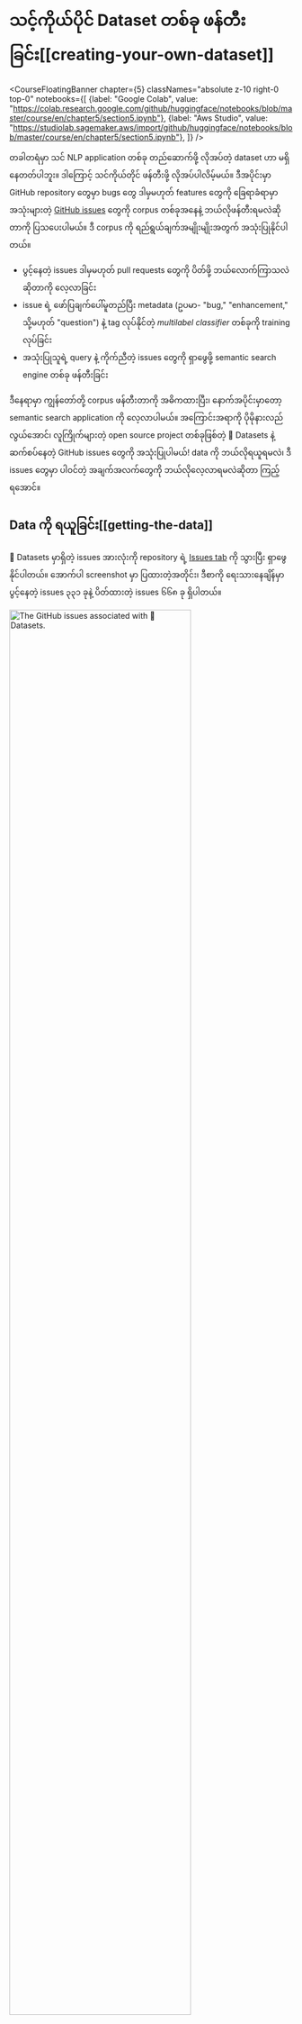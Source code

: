 # သင့်ကိုယ်ပိုင် Dataset တစ်ခု ဖန်တီးခြင်း[[creating-your-own-dataset]]

<CourseFloatingBanner chapter={5}
  classNames="absolute z-10 right-0 top-0"
  notebooks={[
    {label: "Google Colab", value: "https://colab.research.google.com/github/huggingface/notebooks/blob/master/course/en/chapter5/section5.ipynb"},
    {label: "Aws Studio", value: "https://studiolab.sagemaker.aws/import/github/huggingface/notebooks/blob/master/course/en/chapter5/section5.ipynb"},
]} />

တခါတရံမှာ သင် NLP application တစ်ခု တည်ဆောက်ဖို့ လိုအပ်တဲ့ dataset ဟာ မရှိနေတတ်ပါဘူး။ ဒါကြောင့် သင်ကိုယ်တိုင် ဖန်တီးဖို့ လိုအပ်ပါလိမ့်မယ်။ ဒီအပိုင်းမှာ GitHub repository တွေမှာ bugs တွေ ဒါမှမဟုတ် features တွေကို ခြေရာခံရာမှာ အသုံးများတဲ့ [GitHub issues](https://github.com/features/issues/) တွေကို corpus တစ်ခုအနေနဲ့ ဘယ်လိုဖန်တီးရမလဲဆိုတာကို ပြသပေးပါမယ်။ ဒီ corpus ကို ရည်ရွယ်ချက်အမျိုးမျိုးအတွက် အသုံးပြုနိုင်ပါတယ်။

*   ပွင့်နေတဲ့ issues ဒါမှမဟုတ် pull requests တွေကို ပိတ်ဖို့ ဘယ်လောက်ကြာသလဲဆိုတာကို လေ့လာခြင်း
*   issue ရဲ့ ဖော်ပြချက်ပေါ်မူတည်ပြီး metadata (ဥပမာ- "bug," "enhancement," သို့မဟုတ် "question") နဲ့ tag လုပ်နိုင်တဲ့ _multilabel classifier_ တစ်ခုကို training လုပ်ခြင်း
*   အသုံးပြုသူရဲ့ query နဲ့ ကိုက်ညီတဲ့ issues တွေကို ရှာဖွေဖို့ semantic search engine တစ်ခု ဖန်တီးခြင်း

ဒီနေရာမှာ ကျွန်တော်တို့ corpus ဖန်တီးတာကို အဓိကထားပြီး၊ နောက်အပိုင်းမှာတော့ semantic search application ကို လေ့လာပါမယ်။ အကြောင်းအရာကို ပိုမိုနားလည်လွယ်အောင်၊ လူကြိုက်များတဲ့ open source project တစ်ခုဖြစ်တဲ့ 🤗 Datasets နဲ့ ဆက်စပ်နေတဲ့ GitHub issues တွေကို အသုံးပြုပါမယ်! data ကို ဘယ်လိုရယူရမလဲ၊ ဒီ issues တွေမှာ ပါဝင်တဲ့ အချက်အလက်တွေကို ဘယ်လိုလေ့လာရမလဲဆိုတာ ကြည့်ရအောင်။

## Data ကို ရယူခြင်း[[getting-the-data]]

🤗 Datasets မှာရှိတဲ့ issues အားလုံးကို repository ရဲ့ [Issues tab](https://github.com/huggingface/datasets/issues) ကို သွားပြီး ရှာဖွေနိုင်ပါတယ်။ အောက်ပါ screenshot မှာ ပြထားတဲ့အတိုင်း၊ ဒီစာကို ရေးသားနေချိန်မှာ ပွင့်နေတဲ့ issues ၃၃၁ ခုနဲ့ ပိတ်ထားတဲ့ issues ၆၆၈ ခု ရှိပါတယ်။

<div class="flex justify-center">
<img src="https://huggingface.co/datasets/huggingface-course/documentation-images/resolve/main/en/chapter5/datasets-issues.png" alt="The GitHub issues associated with 🤗 Datasets." width="80%"/>
</div>

ဒီ issues တွေထဲက တစ်ခုကို နှိပ်လိုက်ရင် title၊ description နဲ့ issue ကို ဖော်ပြတဲ့ labels အစုအဝေးတစ်ခု ပါဝင်တာကို သင်တွေ့ရပါလိမ့်မယ်။ ဥပမာတစ်ခုကို အောက်ပါ screenshot မှာ ပြသထားပါတယ်။

<div class="flex justify-center">
<img src="https://huggingface.co/datasets/huggingface-course/documentation-images/resolve/main/en/chapter5/datasets-issues-single.png" alt="A typical GitHub issue in the 🤗 Datasets repository." width="80%"/>
</div>

repository ရဲ့ issues အားလုံးကို download လုပ်ဖို့၊ [`Issues` endpoint](https://docs.github.com/en/rest/reference/issues#list-repository-issues) ကို poll လုပ်ဖို့ [GitHub REST API](https://docs.github.com/en/rest) ကို အသုံးပြုပါမယ်။ ဒီ endpoint က JSON objects စာရင်းတစ်ခုကို ပြန်ပေးပြီး၊ object တစ်ခုစီမှာ title နဲ့ description အပြင် issue ရဲ့ status နဲ့ အခြား metadata အများအပြား ပါဝင်ပါတယ်။

issues တွေကို download လုပ်ဖို့ အဆင်ပြေတဲ့ နည်းလမ်းတစ်ခုကတော့ `requests` library ကို အသုံးပြုခြင်းပါပဲ။ ဒါက Python မှာ HTTP requests တွေ ပြုလုပ်ဖို့အတွက် standard နည်းလမ်းတစ်ခုပါ။ library ကို အောက်ပါအတိုင်း install လုပ်နိုင်ပါတယ်။

```python
!pip install requests
```

library ကို install လုပ်ပြီးတာနဲ့၊ `requests.get()` function ကို ခေါ်ခြင်းဖြင့် `Issues` endpoint ကို GET requests တွေ ပြုလုပ်နိုင်ပါတယ်။ ဥပမာအားဖြင့်၊ ပထမစာမျက်နှာရဲ့ ပထမဆုံး issue ကို ပြန်လည်ရယူဖို့ အောက်ပါ command ကို run နိုင်ပါတယ်။

```py
import requests

url = "https://api.github.com/repos/huggingface/datasets/issues?page=1&per_page=1"
response = requests.get(url)
```

`response` object က HTTP status code အပါအဝင် request နဲ့ပတ်သက်တဲ့ အသုံးဝင်တဲ့ အချက်အလက်များစွာ ပါဝင်ပါတယ်။

```py
response.status_code
```

```python out
200
```

ဒီနေရာမှာ `200` status က request အောင်မြင်တယ်လို့ ဆိုလိုပါတယ် (ဖြစ်နိုင်ချေရှိတဲ့ HTTP status codes စာရင်းကို [ဒီနေရာမှာ](https://en.wikipedia.org/wiki/List_of_HTTP_status_codes) ရှာတွေ့နိုင်ပါတယ်။) ကျွန်တော်တို့ တကယ်စိတ်ဝင်စားတာက _payload_ ဖြစ်ပြီး၊ ဒါကို bytes, strings, သို့မဟုတ် JSON လိုမျိုး formats မျိုးစုံနဲ့ ဝင်ရောက်ကြည့်ရှုနိုင်ပါတယ်။ ကျွန်တော်တို့ issues တွေက JSON format နဲ့ဆိုတာ သိတဲ့အတွက်၊ payload ကို အောက်ပါအတိုင်း စစ်ဆေးကြည့်ရအောင်။

```py
response.json()
```

```python out
[{'url': 'https://api.github.com/repos/huggingface/datasets/issues/2792',
  'repository_url': 'https://api.github.com/repos/huggingface/datasets',
  'labels_url': 'https://api.github.com/repos/huggingface/datasets/issues/2792/labels{/name}',
  'comments_url': 'https://api.github.com/repos/huggingface/datasets/issues/2792/comments',
  'events_url': 'https://api.github.com/repos/huggingface/datasets/issues/2792/events',
  'html_url': 'https://github.com/huggingface/datasets/pull/2792',
  'id': 968650274,
  'node_id': 'MDExOlB1bGxSZXF1ZXN0NzEwNzUyMjc0',
  'number': 2792,
  'title': 'Update GooAQ',
  'user': {'login': 'bhavitvyamalik',
   'id': 19718818,
   'node_id': 'MDQ6VXNlcjE5NzE4ODE4',
   'avatar_url': 'https://avatars.githubusercontent.com/u/19718818?v=4',
   'gravatar_id': '',
   'url': 'https://api.github.com/users/bhavitvyamalik',
   'html_url': 'https://github.com/bhavitvyamalik',
   'followers_url': 'https://api.github.com/users/bhavitvyamalik/followers',
   'following_url': 'https://api.github.com/users/bhavitvyamalik/following{/other_user}',
   'gists_url': 'https://api.github.com/users/bhavitvyamalik/gists{/gist_id}',
   'starred_url': 'https://api.github.com/users/bhavitvyamalik/starred{/owner}{/repo}',
   'subscriptions_url': 'https://api.github.com/users/bhavitvyamalik/subscriptions',
   'organizations_url': 'https://api.github.com/users/bhavitvyamalik/orgs',
   'repos_url': 'https://api.github.com/users/bhavitvyamalik/repos',
   'events_url': 'https://api.github.com/users/bhavitvyamalik/events{/privacy}',
   'received_events_url': 'https://api.github.com/users/bhavitvyamalik/received_events',
   'type': 'User',
   'site_admin': False},
  'labels': [],
  'state': 'open',
  'locked': False,
  'assignee': None,
  'assignees': [],
  'milestone': None,
  'comments': 1,
  'created_at': '2021-08-12T11:40:18Z',
  'updated_at': '2021-08-12T12:31:17Z',
  'closed_at': None,
  'author_association': 'CONTRIBUTOR',
  'active_lock_reason': None,
  'pull_request': {'url': 'https://api.github.com/repos/huggingface/datasets/pulls/2792',
   'html_url': 'https://github.com/huggingface/datasets/pull/2792',
   'diff_url': 'https://github.com/huggingface/datasets/pull/2792.diff',
   'patch_url': 'https://github.com/huggingface/datasets/pull/2792.patch'},
  'body': '[GooAQ](https://github.com/allenai/gooaq) dataset was recently updated after splits were added for the same. This PR contains new updated GooAQ with train/val/test splits and updated README as well.',
  'performed_via_github_app': None}]
```

အိုး၊ အချက်အလက်တွေ အများကြီးပါပဲ။ issue ကို ဖော်ပြတဲ့ `title`, `body`, နဲ့ `number` လိုမျိုး အသုံးဝင်တဲ့ fields တွေအပြင် issue ကို ဖွင့်ခဲ့တဲ့ GitHub user အကြောင်း အချက်အလက်တွေကိုလည်း ကျွန်တော်တို့ မြင်တွေ့ရပါတယ်။

> [!TIP]
> ✏️ **စမ်းသပ်ကြည့်ပါ။** အပေါ်က JSON payload ထဲက URL အချို့ကို နှိပ်ပြီး GitHub issue တစ်ခုစီက ဘယ်လိုအချက်အလက်မျိုးတွေနဲ့ ချိတ်ဆက်ထားလဲဆိုတာကို ခံစားကြည့်ပါ။

GitHub [documentation](https://docs.github.com/en/rest/overview/resources-in-the-rest-api#rate-limiting) မှာ ဖော်ပြထားတဲ့အတိုင်း၊ authentication မလုပ်ထားတဲ့ requests တွေကို တစ်နာရီလျှင် 60 requests သာ ကန့်သတ်ထားပါတယ်။ သင် `per_page` query parameter ကို တိုးမြှင့်ခြင်းဖြင့် သင်ပြုလုပ်တဲ့ requests အရေအတွက်ကို လျှော့ချနိုင်ပေမယ့်၊ issues ထောင်ပေါင်းများစွာရှိတဲ့ repository တွေမှာတော့ rate limit ကို ကျော်လွန်နေဦးမှာပါ။ ဒါကြောင့်၊ သင်ဟာ တစ်နာရီလျှင် 5,000 requests အထိ rate limit ကို မြှင့်တင်နိုင်ဖို့ personal access token တစ်ခု ဖန်တီးဖို့ GitHub ရဲ့ [ညွှန်ကြားချက်များ](https://docs.github.com/en/github/authenticating-to-github/creating-a-personal-access-token) ကို လိုက်နာသင့်ပါတယ်။ သင့် token ရပြီဆိုတာနဲ့ request header ထဲမှာ ထည့်သွင်းနိုင်ပါတယ်။

```py
GITHUB_TOKEN = xxx  # သင့် GitHub token ကို ဒီနေရာမှာ ကူးထည့်ပါ။
headers = {"Authorization": f"token {GITHUB_TOKEN}"}
```

> [!WARNING]
> ⚠️ သင့် `GITHUB_TOKEN` ကို ကူးထည့်ထားတဲ့ notebook ကို မျှဝေခြင်း မပြုပါနဲ့။ ဒီအချက်အလက်တွေ မတော်တဆ ပေါက်ကြားတာမျိုး မဖြစ်အောင်၊ သင် run ပြီးတာနဲ့ နောက်ဆုံး cell ကို ဖျက်ပစ်ဖို့ ကျွန်တော်တို့ အကြံပြုပါတယ်။ ပိုကောင်းတာကတော့ token ကို *.env* file ထဲမှာ သိမ်းဆည်းထားပြီး environment variable တစ်ခုအနေနဲ့ အလိုအလျောက် load လုပ်ပေးဖို့ [`python-dotenv` library](https://github.com/theskumar/python-dotenv) ကို အသုံးပြုပါ။

access token ရရှိပြီဆိုတာနဲ့၊ GitHub repository တစ်ခုကနေ issues အားလုံးကို download လုပ်နိုင်တဲ့ function တစ်ခု ဖန်တီးကြည့်ရအောင်။

```py
import time
import math
from pathlib import Path
import pandas as pd
from tqdm.notebook import tqdm


def fetch_issues(
    owner="huggingface",
    repo="datasets",
    num_issues=10_000,
    rate_limit=5_000,
    issues_path=Path("."),
):
    if not issues_path.is_dir():
        issues_path.mkdir(exist_ok=True)

    batch = []
    all_issues = []
    per_page = 100  # စာမျက်နှာတစ်ခုစီတွင် ပြန်ပေးမည့် issues အရေအတွက်
    num_pages = math.ceil(num_issues / per_page)
    base_url = "https://api.github.com/repos"

    for page in tqdm(range(num_pages)):
        # state=all နဲ့ query လုပ်ပြီး open နဲ့ closed issues နှစ်ခုလုံးကို ရယူပါ
        query = f"issues?page={page}&per_page={per_page}&state=all"
        issues = requests.get(f"{base_url}/{owner}/{repo}/{query}", headers=headers)
        batch.extend(issues.json())

        if len(batch) > rate_limit and len(all_issues) < num_issues:
            all_issues.extend(batch)
            batch = []  # နောက်တစ်ကြိမ်အတွက် batch ကို ရှင်းပါ
            print(f"GitHub rate limit ရောက်ပါပြီ။ တစ်နာရီကြာ အိပ်ပါမည် ...")
            time.sleep(60 * 60 + 1)

    all_issues.extend(batch)
    df = pd.DataFrame.from_records(all_issues)
    df.to_json(f"{issues_path}/{repo}-issues.jsonl", orient="records", lines=True)
    print(
        f"{repo} အတွက် issues အားလုံးကို download လုပ်ပြီးပါပြီ! Dataset ကို {issues_path}/{repo}-issues.jsonl မှာ သိမ်းဆည်းထားပါတယ်"
    )
```

အခု `fetch_issues()` ကို ခေါ်လိုက်တဲ့အခါ GitHub ရဲ့ တစ်နာရီ requests အရေအတွက် ကန့်သတ်ချက်ကို မကျော်လွန်စေဖို့ issues အားလုံးကို batches အလိုက် download လုပ်ပါလိမ့်မယ်။ ရလဒ်ကို *repository_name-issues.jsonl* file ထဲမှာ သိမ်းဆည်းထားမှာဖြစ်ပြီး၊ line တစ်ကြောင်းစီက issue တစ်ခုကို ကိုယ်စားပြုတဲ့ JSON object တစ်ခု ဖြစ်ပါတယ်။ ဒီ function ကို အသုံးပြုပြီး 🤗 Datasets ကနေ issues အားလုံးကို ရယူလိုက်ရအောင်။

```py
# သင့်အင်တာနက်ချိတ်ဆက်မှုပေါ်မူတည်ပြီး၊ ဒါက မိနစ်အနည်းငယ် ကြာနိုင်ပါတယ်...
fetch_issues()
```

issues တွေကို download လုပ်ပြီးတာနဲ့ [အပိုင်း ၂](/course/chapter5/2) ကနေ ကျွန်တော်တို့ရဲ့ အသစ်တွေ့ရှိတဲ့ ကျွမ်းကျင်မှုတွေကို အသုံးပြုပြီး ၎င်းတို့ကို locally load လုပ်နိုင်ပါတယ်-

```py
issues_dataset = load_dataset("json", data_files="datasets-issues.jsonl", split="train")
issues_dataset
```

```python out
Dataset({
    features: ['url', 'repository_url', 'labels_url', 'comments_url', 'events_url', 'html_url', 'id', 'node_id', 'number', 'title', 'user', 'labels', 'state', 'locked', 'assignee', 'assignees', 'milestone', 'comments', 'created_at', 'updated_at', 'closed_at', 'author_association', 'active_lock_reason', 'pull_request', 'body', 'timeline_url', 'performed_via_github_app'],
    num_rows: 3019
})
```

ကောင်းပါပြီ၊ ကျွန်တော်တို့ရဲ့ ပထမဆုံး dataset ကို အစကနေ ဖန်တီးခဲ့ပါပြီ။ ဒါပေမယ့် 🤗 Datasets repository ရဲ့ [Issues tab](https://github.com/huggingface/datasets/issues) မှာ စုစုပေါင်း issues ၁,၀၀၀ ခန့်သာ ပြသနေပေမယ့် ဘာကြောင့် issues ထောင်ပေါင်းများစွာ ရှိနေရတာလဲ 🤔။ GitHub [documentation](https://docs.github.com/en/rest/reference/issues#list-issues-assigned-to-the-authenticated-user) မှာ ဖော်ပြထားတဲ့အတိုင်း၊ ကျွန်တော်တို့ pull requests တွေအားလုံးကိုပါ download လုပ်ထားလို့ပါပဲ။

> GitHub ရဲ့ REST API v3 က pull request တိုင်းကို issue တစ်ခုလို့ သတ်မှတ်ပေမယ့်၊ issue တိုင်းကတော့ pull request မဟုတ်ပါဘူး။ ဒါကြောင့်၊ "Issues" endpoints တွေက response မှာ issues နဲ့ pull requests နှစ်ခုလုံးကို ပြန်ပေးနိုင်ပါတယ်။ `pull_request` key နဲ့ pull requests တွေကို ခွဲခြားသိမြင်နိုင်ပါတယ်။ "Issues" endpoints တွေကနေ ပြန်လာတဲ့ pull request တစ်ခုရဲ့ `id` က issue id တစ်ခု ဖြစ်နေမှာကို သတိထားပါ။

issues နဲ့ pull requests ရဲ့ အကြောင်းအရာတွေက အတော်လေး ကွာခြားတာကြောင့်၊ ၎င်းတို့ကြား ခွဲခြားနိုင်ဖို့ minor preprocessing အချို့ လုပ်ကြည့်ရအောင်။

## Data ကို သန့်ရှင်းရေးလုပ်ခြင်း[[cleaning-up-the-data]]

GitHub ရဲ့ documentation က အပေါ်က snippet က `pull_request` column ကို issues နဲ့ pull requests တွေကြား ခွဲခြားဖို့ အသုံးပြုနိုင်တယ်လို့ ကျွန်တော်တို့ကို ပြောပြပါတယ်။ ခြားနားချက်ကို မြင်နိုင်ဖို့ random sample တစ်ခုကို ကြည့်ရအောင်။ [အပိုင်း ၃](/course/chapter5/3) မှာ လုပ်ခဲ့သလိုပဲ၊ `Dataset.shuffle()` နဲ့ `Dataset.select()` ကို တွဲပြီး random sample တစ်ခုကို ဖန်တီးပါမယ်။ ပြီးတော့ `html_url` နဲ့ `pull_request` columns တွေကို zip လုပ်ပြီး URLs တွေကို နှိုင်းယှဉ်နိုင်ပါလိမ့်မယ်။

```py
sample = issues_dataset.shuffle(seed=666).select(range(3))

# URL နဲ့ pull request entries တွေကို print ထုတ်ပါ
for url, pr in zip(sample["html_url"], sample["pull_request"]):
    print(f">> URL: {url}")
    print(f">> Pull request: {pr}\n")
```

```python out
>> URL: https://github.com/huggingface/datasets/pull/850
>> Pull request: {'url': 'https://api.github.com/repos/huggingface/datasets/pulls/850', 'html_url': 'https://github.com/huggingface/datasets/pull/850', 'diff_url': 'https://github.com/huggingface/datasets/pull/850', 'patch_url': 'https://github.com/huggingface/datasets/pull/850'}

>> URL: https://github.com/huggingface/datasets/issues/2773
>> Pull request: None

>> URL: https://github.com/huggingface/datasets/pull/783
>> Pull request: {'url': 'https://api.github.com/repos/huggingface/datasets/pulls/783', 'html_url': 'https://github.com/huggingface/datasets/pull/783', 'diff_url': 'https://github.com/huggingface/datasets/pull/783', 'patch_url': 'https://github.com/huggingface/datasets/pull/783'}
```

ဒီနေရာမှာ pull request တစ်ခုစီဟာ URLs မျိုးစုံနဲ့ ဆက်စပ်နေတာကို မြင်နိုင်ပြီး၊ သာမန် issues တွေမှာတော့ `None` entry ပါဝင်ပါတယ်။ ဒီခြားနားချက်ကို အသုံးပြုပြီး `pull_request` field က `None` ဟုတ်မဟုတ် စစ်ဆေးတဲ့ `is_pull_request` column အသစ်တစ်ခုကို ဖန်တီးနိုင်ပါတယ်။

```py
issues_dataset = issues_dataset.map(
    lambda x: {"is_pull_request": False if x["pull_request"] is None else True}
)
```

> [!TIP]
> ✏️ **စမ်းသပ်ကြည့်ပါ။** 🤗 Datasets မှာ issues တွေကို ပိတ်ဖို့ ပျမ်းမျှအချိန်ကို တွက်ချက်ပါ။ pull requests တွေနဲ့ open issues တွေကို filter လုပ်ဖို့ `Dataset.filter()` function ကို အသုံးဝင်တယ်လို့ တွေ့ရနိုင်ပြီး၊ `created_at` နဲ့ `closed_at` timestamps တွေကို အလွယ်တကူ ကိုင်တွယ်နိုင်ဖို့ dataset ကို `DataFrame` အဖြစ် ပြောင်းလဲဖို့ `Dataset.set_format()` function ကို အသုံးပြုနိုင်ပါတယ်။ bonus အမှတ်များအတွက်၊ pull requests တွေကို ပိတ်ဖို့ ပျမ်းမျှအချိန်ကို တွက်ချက်ပါ။

columns အချို့ကို ဖျက်ပစ်ခြင်း သို့မဟုတ် အမည်ပြောင်းလဲခြင်းဖြင့် dataset ကို နောက်ထပ် သန့်ရှင်းရေးလုပ်နိုင်ပေမယ့်၊ ဒီအဆင့်မှာ dataset ကို တတ်နိုင်သမျှ "raw" အဖြစ် ထားရှိခြင်းက နောက်ပိုင်းမှာ applications မျိုးစုံမှာ အလွယ်တကူ အသုံးပြုနိုင်စေဖို့ အလေ့အကျင့်ကောင်းတစ်ခုပါ။

ကျွန်တော်တို့ရဲ့ dataset ကို Hugging Face Hub သို့ push မလုပ်ခင်၊ မပါဝင်သေးတဲ့ အရာတစ်ခုကို ဖြေရှင်းကြည့်ရအောင်- issue နဲ့ pull request တစ်ခုစီနဲ့ ဆက်စပ်နေတဲ့ comments တွေပါ။ ဒါတွေကို နောက်မှာ GitHub REST API နဲ့ ထပ်ထည့်ပါမယ်။

## Dataset ကို အဆင့်မြှင့်တင်ခြင်း[[augmenting-the-dataset]]

အောက်ပါ screenshot မှာ ပြထားတဲ့အတိုင်း၊ issue ဒါမှမဟုတ် pull request တစ်ခုနဲ့ ဆက်စပ်နေတဲ့ comments တွေက အချက်အလက်ကြွယ်ဝတဲ့ အရင်းအမြစ်တစ်ခုကို ပံ့ပိုးပေးပါတယ်။ အထူးသဖြင့် library အကြောင်း အသုံးပြုသူမေးခွန်းတွေကို ဖြေဖို့ search engine တစ်ခု တည်ဆောက်ချင်တယ်ဆိုရင်ပေါ့။

<div class="flex justify-center">
<img src="https://huggingface.co/datasets/huggingface-course/documentation-images/resolve/main/en/chapter5/datasets-issues-comment.png" alt="Comments associated with an issue about 🤗 Datasets." width="80%"/>
</div>

GitHub REST API က issue number တစ်ခုနဲ့ ဆက်စပ်နေတဲ့ comments အားလုံးကို ပြန်ပေးတဲ့ [`Comments` endpoint](https://docs.github.com/en/rest/reference/issues#list-issue-comments) ကို ပံ့ပိုးပေးပါတယ်။ ဒါက ဘာတွေပြန်ပေးလဲဆိုတာ ကြည့်ဖို့ endpoint ကို စမ်းသပ်ကြည့်ရအောင်။

```py
issue_number = 2792
url = f"https://api.github.com/repos/huggingface/datasets/issues/{issue_number}/comments"
response = requests.get(url, headers=headers)
response.json()
```

```python out
[{'url': 'https://api.github.com/repos/huggingface/datasets/issues/comments/897594128',
  'html_url': 'https://github.com/huggingface/datasets/pull/2792#issuecomment-897594128',
  'issue_url': 'https://api.github.com/repos/huggingface/datasets/issues/2792',
  'id': 897594128,
  'node_id': 'IC_kwDODunzps41gDMQ',
  'user': {'login': 'bhavitvyamalik',
   'id': 19718818,
   'node_id': 'MDQ6VXNlcjE5NzE4ODE4',
   'avatar_url': 'https://avatars.githubusercontent.com/u/19718818?v=4',
   'gravatar_id': '',
   'url': 'https://api.github.com/users/bhavitvyamalik',
   'html_url': 'https://github.com/bhavitvyamalik',
   'followers_url': 'https://api.github.com/users/bhavitvyamalik/followers',
   'following_url': 'https://api.github.com/users/bhavitvyamalik/following{/other_user}',
   'gists_url': 'https://api.github.com/users/bhavitvyamalik/gists{/gist_id}',
   'starred_url': 'https://api.github.com/users/bhavitvyamalik/starred{/owner}{/repo}',
   'subscriptions_url': 'https://api.github.com/users/bhavitvyamalik/subscriptions',
   'organizations_url': 'https://api.github.com/users/bhavitvyamalik/orgs',
   'repos_url': 'https://api.github.com/users/bhavitvyamalik/repos',
   'events_url': 'https://api.github.com/users/bhavitvyamalik/events{/privacy}',
   'received_events_url': 'https://api.github.com/users/bhavitvyamalik/received_events',
   'type': 'User',
   'site_admin': False},
  'created_at': '2021-08-12T12:21:52Z',
  'updated_at': '2021-08-12T12:31:17Z',
  'author_association': 'CONTRIBUTOR',
  'body': "@albertvillanova my tests are failing here:\r\n```\r\ndataset_name = 'gooaq'\r\n\r\n    def test_load_dataset(self, dataset_name):\r\n        configs = self.dataset_tester.load_all_configs(dataset_name, is_local=True)[:1]\r\n>       self.dataset_tester.check_load_dataset(dataset_name, configs, is_local=True, use_local_dummy_data=True)\r\n\r\ntests/test_dataset_common.py:234: \r\n_ _ _ _ _ _ _ _ _ _ _ _ _ _ _ _ _ _ _ _ _ _ _ _ _ _ _ _ _ _ _ _ _ _ _ _ _ _ _ _ \r\ntests/test_dataset_common.py:187: in check_load_dataset\r\n    self.parent.assertTrue(len(dataset[split]) > 0)\r\nE   AssertionError: False is not true\r\n```\r\nWhen I try loading dataset on local machine it works fine. Any suggestions on how can I avoid this error?",
  'performed_via_github_app': None}]
```

comment က `body` field ထဲမှာ သိမ်းဆည်းထားတာကို ကျွန်တော်တို့ မြင်နိုင်ပါတယ်။ ဒါကြောင့် `response.json()` ထဲက element တစ်ခုစီအတွက် `body` အကြောင်းအရာတွေကို ရွေးထုတ်ပြီး issue တစ်ခုနဲ့ ဆက်စပ်နေတဲ့ comments အားလုံးကို ပြန်ပေးနိုင်တဲ့ ရိုးရှင်းတဲ့ function တစ်ခု ရေးကြည့်ရအောင်။

```py
def get_comments(issue_number):
    url = f"https://api.github.com/repos/huggingface/datasets/issues/{issue_number}/comments"
    response = requests.get(url, headers=headers)
    return [r["body"] for r in response.json()]


# ကျွန်တော်တို့ရဲ့ function က မျှော်လင့်ထားတဲ့အတိုင်း အလုပ်လုပ်မလုပ် စစ်ဆေးပါ
get_comments(2792)
```

```python out
["@albertvillanova my tests are failing here:\r\n```\r\ndataset_name = 'gooaq'\r\n\r\n    def test_load_dataset(self, dataset_name):\r\n        configs = self.dataset_tester.load_all_configs(dataset_name, is_local=True)[:1]\r\n>       self.dataset_tester.check_load_dataset(dataset_name, configs, is_local=True, use_local_dummy_data=True)\r\n\r\ntests/test_dataset_common.py:234: \r\n_ _ _ _ _ _ _ _ _ _ _ _ _ _ _ _ _ _ _ _ _ _ _ _ _ _ _ _ _ _ _ _ _ _ _ _ _ _ _ _ \r\ntests/test_dataset_common.py:187: in check_load_dataset\r\n    self.parent.assertTrue(len(dataset[split]) > 0)\r\nE   AssertionError: False is not true\r\n```\r\nWhen I try loading dataset on local machine it works fine. Any suggestions on how can I avoid this error?"]
```

ဒါက ကောင်းမွန်ပုံရပါတယ်။ ဒါကြောင့် `Dataset.map()` ကို အသုံးပြုပြီး ကျွန်တော်တို့ရဲ့ dataset ထဲက issue တစ်ခုစီအတွက် `comments` column အသစ်တစ်ခု ထည့်လိုက်ရအောင်။

```py
# သင့်အင်တာနက်ချိတ်ဆက်မှုပေါ်မူတည်ပြီး၊ ဒါက မိနစ်အနည်းငယ် ကြာနိုင်ပါတယ်...
issues_with_comments_dataset = issues_dataset.map(
    lambda x: {"comments": get_comments(x["number"])}
)
```

နောက်ဆုံးအဆင့်ကတော့ ကျွန်တော်တို့ရဲ့ dataset ကို Hub သို့ push လုပ်ဖို့ပါပဲ။ ဒါကို ဘယ်လိုလုပ်ရမလဲဆိုတာ ကြည့်ရအောင်။

## Dataset ကို Hugging Face Hub သို့ Upload လုပ်ခြင်း[[uploading-the-dataset-to-the-hugging-face-hub]]

<Youtube id="HaN6qCr_Afc"/>

အခု ကျွန်တော်တို့ရဲ့ augmented dataset ကို ရရှိပြီဆိုတော့၊ ဒါကို community နဲ့ မျှဝေနိုင်ဖို့ Hub ကို push လုပ်ရမယ့်အချိန်ပါပဲ။ dataset တစ်ခုကို upload လုပ်တာက အလွန်ရိုးရှင်းပါတယ်- 🤗 Transformers က models တွေနဲ့ tokenizers တွေလိုပဲ၊ dataset တစ်ခုကို push လုပ်ဖို့ `push_to_hub()` method ကို အသုံးပြုနိုင်ပါတယ်။ ဒါကိုလုပ်ဖို့ authentication token တစ်ခု လိုအပ်ပြီး၊ ဒါကို `notebook_login()` function နဲ့ Hugging Face Hub ကို အရင်ဆုံး login ဝင်ခြင်းဖြင့် ရရှိနိုင်ပါတယ်။

```py
from huggingface_hub import notebook_login

notebook_login()
```

ဒါက သင် username နဲ့ password ထည့်သွင်းနိုင်မယ့် widget တစ်ခုကို ဖန်တီးပေးပြီး၊ API token ကို *~/.huggingface/token* ထဲမှာ သိမ်းဆည်းပါလိမ့်မယ်။ သင် code ကို terminal မှာ run နေတယ်ဆိုရင်၊ CLI မှတစ်ဆင့် login ဝင်နိုင်ပါတယ်။

```bash
huggingface-cli login
```

ဒါကို လုပ်ပြီးတာနဲ့၊ ကျွန်တော်တို့ရဲ့ dataset ကို အောက်ပါအတိုင်း run ပြီး upload လုပ်နိုင်ပါတယ်။

```py
issues_with_comments_dataset.push_to_hub("github-issues")
```

ဒီနေရာကနေ၊ ဘယ်သူမဆို `load_dataset()` ကို repository ID ကို `path` argument အဖြစ် ပေးခြင်းဖြင့် dataset ကို download လုပ်နိုင်ပါတယ်။

```py
remote_dataset = load_dataset("lewtun/github-issues", split="train")
remote_dataset
```

```python out
Dataset({
    features: ['url', 'repository_url', 'labels_url', 'comments_url', 'events_url', 'html_url', 'id', 'node_id', 'number', 'title', 'user', 'labels', 'state', 'locked', 'assignee', 'assignees', 'milestone', 'comments', 'created_at', 'updated_at', 'closed_at', 'author_association', 'active_lock_reason', 'pull_request', 'body', 'performed_via_github_app', 'is_pull_request'],
    num_rows: 2855
})
```

ကောင်းပါပြီ၊ ကျွန်တော်တို့ရဲ့ dataset ကို Hub သို့ push လုပ်ခဲ့ပြီး အခြားသူတွေ အသုံးပြုနိုင်ပါပြီ။ လုပ်ဖို့ကျန်နေသေးတဲ့ အရေးကြီးတဲ့အရာတစ်ခုပဲ ရှိပါတော့တယ်- corpus ကို ဘယ်လိုဖန်တီးခဲ့သလဲဆိုတာကို ရှင်းပြပြီး community အတွက် အခြားအသုံးဝင်တဲ့ အချက်အလက်တွေ ပံ့ပိုးပေးမယ့် _dataset card_ တစ်ခု ထည့်သွင်းခြင်းပါ။

> [!TIP]
> 💡 `huggingface-cli` နဲ့ Git magic အနည်းငယ်ကို အသုံးပြုပြီး terminal ကနေ Hugging Face Hub သို့ dataset တစ်ခုကို တိုက်ရိုက် upload လုပ်နိုင်ပါသေးတယ်။ ဒါကို ဘယ်လိုလုပ်ရမလဲဆိုတာကို Hugging Face [🤗 Datasets guide](https://huggingface.co/docs/datasets/share#share-a-dataset-using-the-cli) မှာ ကြည့်ရှုနိုင်ပါတယ်။

## Dataset Card တစ်ခု ဖန်တီးခြင်း[[creating-a-dataset-card]]

ကောင်းမွန်စွာ မှတ်တမ်းတင်ထားသော datasets များသည် အခြားသူများ (သင့်ရဲ့ အနာဂတ် ကိုယ်သင်ကိုယ်တိုင် အပါအဝင်) အတွက် ပိုမိုအသုံးဝင်နိုင်ဖွယ်ရှိပါတယ်။ ဘာကြောင့်လဲဆိုတော့ ၎င်းတို့က dataset သည် ၎င်းတို့ရဲ့ task အတွက် သက်ဆိုင်ခြင်းရှိမရှိ ဆုံးဖြတ်နိုင်ရန်နှင့် dataset အသုံးပြုခြင်းနဲ့ ဆက်စပ်နေတဲ့ ဖြစ်နိုင်ချေရှိသော ဘက်လိုက်မှုများ (biases) သို့မဟုတ် အန္တရာယ်များကို အကဲဖြတ်နိုင်ရန် အချက်အလက်များ (context) ကို ပေးသောကြောင့်ပါ။

Hugging Face Hub မှာ၊ ဒီအချက်အလက်တွေကို dataset repository တစ်ခုစီရဲ့ *README.md* file ထဲမှာ သိမ်းဆည်းထားပါတယ်။ ဒီ file ကို မဖန်တီးခင် လုပ်ဆောင်သင့်တဲ့ အဓိကအဆင့်နှစ်ဆင့်ရှိပါတယ်။

၁။ YAML format နဲ့ metadata tags တွေ ဖန်တီးဖို့ [`datasets-tagging` application](https://huggingface.co/datasets/tagging/) ကို အသုံးပြုပါ။ ဒီ tags တွေကို Hugging Face Hub ပေါ်မှာ ရှာဖွေမှု features အမျိုးမျိုးအတွက် အသုံးပြုပြီး သင့် dataset ကို community members တွေက အလွယ်တကူ ရှာဖွေနိုင်ဖို့ သေချာစေပါတယ်။ ဒီနေရာမှာ ကျွန်တော်တို့ custom dataset တစ်ခုကို ဖန်တီးခဲ့တဲ့အတွက်၊ သင် `datasets-tagging` repository ကို clone လုပ်ပြီး application ကို locally run ဖို့ လိုအပ်ပါလိမ့်မယ်။ interface က ဘယ်လိုပုံလဲဆိုတာ ဒီမှာပါ။

<div class="flex justify-center">
<img src="https://huggingface.co/datasets/huggingface-course/documentation-images/resolve/main/en/chapter5/datasets-tagger.png" alt="The `datasets-tagging` interface." width="80%"/>
</div>

၂။ အချက်အလက်ပြည့်စုံတဲ့ dataset cards တွေ ဖန်တီးခြင်းအကြောင်း [🤗 Datasets guide](https://github.com/huggingface/datasets/blob/master/templates/README_guide.md) ကို ဖတ်ပြီး ဒါကို template အဖြစ် အသုံးပြုပါ။

သင် *README.md* file ကို Hub ပေါ်မှာ တိုက်ရိုက်ဖန်တီးနိုင်ပြီး၊ `lewtun/github-issues` dataset repository ထဲမှာ template dataset card တစ်ခုကို သင်ရှာတွေ့နိုင်ပါတယ်။ ဖြည့်စွက်ထားတဲ့ dataset card ရဲ့ screenshot တစ်ခုကို အောက်မှာ ပြသထားပါတယ်။

<div class="flex justify-center">
<img src="https://huggingface.co/datasets/huggingface-course/documentation-images/resolve/main/en/chapter5/dataset-card.png" alt="A dataset card." width="80%"/>
</div>

> [!TIP]
> ✏️ **စမ်းသပ်ကြည့်ပါ။** သင်၏ GitHub issues dataset အတွက် *README.md* file ကို ဖြည့်စွက်ရန် `datasets-tagging` application နှင့် [🤗 Datasets guide](https://github.com/huggingface/datasets/blob/master/templates/README_guide.md) ကို အသုံးပြုပါ။

ဒါပါပဲ! ဒီအပိုင်းမှာ ကောင်းမွန်တဲ့ dataset တစ်ခု ဖန်တီးတာက အတော်လေး ရှုပ်ထွေးနိုင်တယ်ဆိုတာ ကျွန်တော်တို့ မြင်တွေ့ခဲ့ရပေမယ့်၊ ကံကောင်းစွာနဲ့ပဲ ဒါကို upload လုပ်ပြီး community နဲ့ မျှဝေတာကတော့ မရှုပ်ထွေးပါဘူး။ နောက်အပိုင်းမှာ ကျွန်တော်တို့ရဲ့ dataset အသစ်ကို အသုံးပြုပြီး 🤗 Datasets နဲ့ semantic search engine တစ်ခုကို ဖန်တီးပါမယ်။ ဒါက မေးခွန်းတွေကို အသင့်တော်ဆုံး issues နဲ့ comments တွေနဲ့ ကိုက်ညီစေနိုင်ပါတယ်။

> [!TIP]
> ✏️ **စမ်းသပ်ကြည့်ပါ။** ဒီအပိုင်းမှာ ကျွန်တော်တို့ လုပ်ခဲ့တဲ့ အဆင့်တွေကို လိုက်နာပြီး သင့်စိတ်ကြိုက် open source library အတွက် GitHub issues dataset တစ်ခု ဖန်တီးပါ။ (🤗 Datasets မဟုတ်တဲ့ တခြားတစ်ခုကို ရွေးချယ်ပါ၊) bonus အမှတ်များအတွက်၊ `labels` field မှာ ပါဝင်တဲ့ tags တွေကို ခန့်မှန်းဖို့ multilabel classifier တစ်ခုကို fine-tune လုပ်ပါ။

## ဝေါဟာရ ရှင်းလင်းချက် (Glossary)

*   **NLP Application**: Natural Language Processing (NLP) နည်းပညာများကို အသုံးပြု၍ လူသားဘာသာစကားနှင့် ဆက်စပ်သော လုပ်ငန်းများကို လုပ်ဆောင်သည့် application။
*   **Corpus**: ဘာသာစကားဆိုင်ရာ လေ့လာမှုများအတွက် စုဆောင်းထားသော စာသားအစုအဝေးကြီး။
*   **GitHub Issues**: GitHub repository များတွင် bugs များကို ခြေရာခံရန်၊ features များကို တောင်းဆိုရန် သို့မဟုတ် ပရောဂျက်နှင့် ပတ်သက်သော ဆွေးနွေးမှုများ ပြုလုပ်ရန် အသုံးပြုသော မှတ်တမ်းများ။
*   **Pull Requests**: GitHub တွင် developer များက project code တွင် ပြောင်းလဲမှုများကို အကြံပြုပြီး main codebase ထဲသို့ ပေါင်းစည်းရန် တောင်းဆိုခြင်း။
*   **Multilabel Classifier**: input တစ်ခုကို သတ်မှတ်ထားသော labels များစွာဖြင့် တစ်ပြိုင်နက်တည်း အမျိုးအစားခွဲခြားနိုင်သော machine learning model။
*   **Metadata**: data အကြောင်း အချက်အလက်များ (data about data)။
*   **Semantic Search Engine**: အဓိပ္ပာယ်ပေါ်မူတည်၍ ရှာဖွေမှုများကို လုပ်ဆောင်နိုင်သော search engine။
*   **Query**: search engine တစ်ခုသို့ ပေးပို့သော ရှာဖွေမှု မေးခွန်း။
*   **🤗 Datasets**: Hugging Face က ထုတ်လုပ်ထားတဲ့ library တစ်ခုဖြစ်ပြီး AI မော်ဒယ်တွေ လေ့ကျင့်ဖို့အတွက် ဒေတာအစုအဝေး (datasets) တွေကို လွယ်လွယ်ကူကူ ဝင်ရောက်ရယူ၊ စီမံခန့်ခွဲပြီး အသုံးပြုနိုင်စေပါတယ်။
*   **Open Source Project**: source code ကို အများပြည်သူအား လွတ်လပ်စွာ အသုံးပြုရန်၊ ပြင်ဆင်ရန်နှင့် မျှဝေရန် ခွင့်ပြုထားသော ဆော့ဖ်ဝဲလ်ပရောဂျက်။
*   **Repository**: Git version control system ကို အသုံးပြု၍ project files တွေကို ခြေရာခံ၊ စီမံခန့်ခွဲရာတွင် အသုံးပြုသော code များ စုစည်းရာနေရာ။
*   **Issues Tab**: GitHub repository တွင် issues များကို စာရင်းပြုစုထားသော tab။
*   **GitHub REST API**: GitHub ပလပ်ဖောင်း၏ ဒေတာများကို ပရိုဂရမ်ဖြင့် ဝင်ရောက်ကြည့်ရှုရန်နှင့် စီမံခန့်ခွဲရန် ခွင့်ပြုသော web service။
*   **`Issues` Endpoint**: GitHub REST API တွင် issues များနှင့် pull requests များကို ရယူရန် အသုံးပြုသော API endpoint။
*   **JSON Objects**: JavaScript Object Notation (JSON) format ဖြင့် ဖော်ပြထားသော data structure များ။
*   **HTTP Requests**: Hypertext Transfer Protocol (HTTP) ကို အသုံးပြု၍ web server မှ အရင်းအမြစ်များကို တောင်းဆိုခြင်း။
*   **`requests` Library**: Python တွင် HTTP requests များ ပြုလုပ်ရန်အတွက် အသုံးပြုသော popular library။
*   **`pip install requests`**: Python package manager `pip` ကို အသုံးပြု၍ `requests` library ကို install လုပ်သော command။
*   **GET Request**: web server မှ အချက်အလက်များကို ရယူရန် အသုံးပြုသော HTTP request method။
*   **`requests.get()` Function**: `requests` library မှ GET request တစ်ခုကို ပေးပို့ရန်အတွက် function။
*   **`response` Object**: HTTP request တစ်ခု၏ ရလဒ်များကို ကိုယ်စားပြုသော object။
*   **HTTP Status Code**: HTTP request ၏ အခြေအနေကို ဖော်ပြသော ဂဏန်းကုဒ် (ဥပမာ- 200 = OK, 404 = Not Found)။
*   **Payload**: HTTP response ၏ အကြောင်းအရာများ (data)။
*   **Bytes**: ကွန်ပျူတာဖြင့် သိမ်းဆည်းနိုင်သော အသေးငယ်ဆုံး ဒေတာယူနစ်။
*   **Strings**: စာသားကို ကိုယ်စားပြုသော characters များ၏ အစီအစဉ်။
*   **`response.json()`**: HTTP response ၏ payload ကို JSON format ဖြင့် parse လုပ်ပြီး Python dictionary သို့မဟုတ် list အဖြစ် ပြန်ပေးသော method။
*   **`title` Field**: issue သို့မဟုတ် pull request ၏ ခေါင်းစဉ်။
*   **`body` Field**: issue သို့မဟုတ် pull request ၏ အဓိက ဖော်ပြချက် သို့မဟုတ် comment ၏ အကြောင်းအရာ။
*   **`number` Field**: issue သို့မဟုတ် pull request ၏ ထူးခြားသော နံပါတ်။
*   **Rate Limiting**: သတ်မှတ်ထားသော အချိန်ကာလတစ်ခုအတွင်း ပြုလုပ်နိုင်သော requests အရေအတွက်ကို ကန့်သတ်ခြင်း။
*   **`per_page` Query Parameter**: API request တစ်ခုတွင် တစ်စာမျက်နှာလျှင် ပြန်ပေးမည့် items အရေအတွက်ကို သတ်မှတ်သော parameter။
*   **Personal Access Token**: GitHub API ကို authentication လုပ်ရန် အသုံးပြုသော လုံခြုံရေး token။ ၎င်းသည် rate limit ကို မြှင့်တင်ပေးသည်။
*   **Request Header**: HTTP request တွင် အချက်အလက်များကို ပေးပို့ရန် အသုံးပြုသော key-value pair များ။
*   **`Authorization` Header**: API authentication အတွက် အသုံးပြုသော request header။
*   **`.env` File**: Environment variables များကို သိမ်းဆည်းထားသော ဖိုင်။
*   **`python-dotenv` Library**: `.env` file မှ environment variables များကို Python application သို့ load လုပ်ရန် အသုံးပြုသော library။
*   **Environment Variable**: Operating system တွင် သတ်မှတ်ထားသော variable တစ်ခုဖြစ်ပြီး program များက အချက်အလက်များ ရယူရန် အသုံးပြုသည်။
*   **`Pathlib`**: Python တွင် file system paths များကို object-oriented ပုံစံဖြင့် ကိုင်တွယ်ရန် အသုံးပြုသော module။
*   **`pandas`**: Python programming language အတွက် data analysis နှင့် manipulation အတွက် အသုံးပြုသော open-source library။
*   **`tqdm.notebook.tqdm`**: Notebook environment များအတွက် progress bar ကို ပြသပေးသော `tqdm` library ၏ function။
*   **`fetch_issues()` Function**: GitHub API မှ issues များကို download လုပ်ရန် ကျွန်တော်တို့ ဖန်တီးထားသော function။
*   **Batches**: ဒေတာအမြောက်အမြားကို တစ်ပြိုင်နက်တည်း လုပ်ဆောင်နိုင်ရန် အုပ်စုဖွဲ့ထားခြင်း။
*   **`DataFrame.from_records()`**: List of dictionaries မှ Pandas DataFrame တစ်ခုကို ဖန်တီးသော method။
*   **`to_json()`**: DataFrame ကို JSON format ဖြင့် file သို့ သိမ်းဆည်းသော method။
*   **`orient="records"`**: JSON export orientation တစ်မျိုးဖြစ်ပြီး each row is a JSON object။
*   **`lines=True`**: JSON Lines format ဖြင့် export လုပ်ရန်အတွက် `to_json()` argument။
*   **`jsonl` (JSON Lines) File**: JSON objects များကို line တစ်ကြောင်းစီတွင် တစ်ခုစီ ထားရှိသော text file format။
*   **`split="train"`**: `load_dataset()` function တွင် dataset ၏ training split ကို load လုပ်ရန် သတ်မှတ်ခြင်း။
*   **`pull_request` Key**: GitHub API response တွင် item သည် pull request ဖြစ်မဖြစ် ခွဲခြားရန် အသုံးပြုသော key။
*   **`Dataset.shuffle()`**: dataset အတွင်းရှိ rows များကို ကျပန်း (randomly) ရောနှောပေးသော method။
*   **`Dataset.select()`**: dataset မှ သတ်မှတ်ထားသော index များကို ရွေးထုတ်ပေးသော method။
*   **`zip()`**: Python built-in function တစ်ခုဖြစ်ပြီး iterable objects များကို တွဲဖက်ပေးသည်။
*   **`html_url` Column**: issue သို့မဟုတ် pull request ၏ web URL။
*   **`None` Entry**: တန်ဖိုးမရှိခြင်း သို့မဟုတ် မဖော်ပြထားခြင်းကို ကိုယ်စားပြုသော Python object။
*   **`is_pull_request` Column**: item သည် pull request ဟုတ်မဟုတ်ကို ဖော်ပြသော boolean (True/False) column အသစ်။
*   **`Dataset.filter()`**: dataset မှ သတ်မှတ်ထားသော criteria များနှင့် ကိုက်ညီသော rows များကို ဖယ်ရှားပေးသော method။
*   **`Dataset.set_format()`**: dataset ၏ output format ကို ပြောင်းလဲပေးသော method (ဥပမာ- "pandas", "torch")။
*   **`created_at` / `closed_at` Timestamps**: issue သို့မဟုတ် pull request ဖန်တီးခဲ့သည့် သို့မဟုတ် ပိတ်ခဲ့သည့် ရက်စွဲနှင့် အချိန်။
*   **"Raw" Dataset**: မည်သည့် preprocessing သို့မဟုတ် cleaning မှ မလုပ်ရသေးသော dataset။
*   **Augmenting the Dataset**: dataset သို့ အပိုဒေတာများ သို့မဟုတ် အချက်အလက်များ ထပ်ထည့်ခြင်း။
*   **`Comments` Endpoint**: GitHub REST API တွင် issue တစ်ခု သို့မဟုတ် pull request တစ်ခုနှင့် ဆက်စပ်နေသော comments များကို ရယူရန် အသုံးပြုသော API endpoint။
*   **`notebook_login()` Function (from `huggingface_hub`)**: Jupyter Notebooks တွင် Hugging Face Hub သို့ authentication လုပ်ရန်အတွက် function။
*   **API Token**: API ကို ဝင်ရောက်ကြည့်ရှုရန် အသုံးပြုသော unique key။
*   **`~/.huggingface/token`**: Hugging Face authentication token ကို သိမ်းဆည်းထားသော ဖိုင်လမ်းကြောင်း။
*   **`huggingface-cli login`**: Command Line Interface (CLI) မှ Hugging Face Hub သို့ login ဝင်ရန် command။
*   **Repository ID**: Hugging Face Hub ပေါ်ရှိ repository တစ်ခု၏ ထူးခြားသော ID (ဥပမာ- `lewtun/github-issues`)။
*   **Dataset Card**: Hugging Face Hub တွင် dataset တစ်ခုစီအတွက် ပါရှိသော အချက်အလက်များပါသည့် စာမျက်နှာ (README.md file)။ ၎င်းတွင် dataset ကို မည်သို့ဖန်တီးခဲ့သည်၊ ၎င်း၏ ကန့်သတ်ချက်များ၊ ဘက်လိုက်မှုများ (biases) နှင့် အသုံးပြုနည်းများ ပါဝင်သည်။
*   **Context**: အချက်အလက် သို့မဟုတ် အခြေအနေတစ်ခုကို နားလည်ရန် အရေးကြီးသော နောက်ခံအချက်အလက်။
*   **Potential Biases**: dataset တွင် ဖြစ်ပေါ်နိုင်သော ဘက်လိုက်မှုများ။
*   **Risks**: dataset အသုံးပြုခြင်းနှင့် ဆက်စပ်သော ဖြစ်နိုင်ချေရှိသော အန္တရာယ်များ။
*   **`datasets-tagging` Application**: Hugging Face မှ dataset ၏ metadata tags များကို ဖန်တီးရန် ကူညီပေးသော application။
*   **YAML Format**: Human-readable data serialization standard တစ်ခုဖြစ်ပြီး configuration files များတွင် အသုံးများသည်။
*   **Metadata Tags**: dataset ကို ရှာဖွေနိုင်ရန်နှင့် အမျိုးအစားခွဲခြားရန် အသုံးပြုသော keywords သို့မဟုတ် labels များ။
*   **Clone**: Git repository တစ်ခု၏ မိတ္တူအပြည့်အစုံကို local machine သို့ download လုပ်ခြင်း။
*   **Local Machine**: သင်အသုံးပြုနေသော ကိုယ်ပိုင်ကွန်ပျူတာ။
*   **Semantic Search Engine**: အဓိပ္ပာယ်ပေါ်မူတည်၍ ရှာဖွေမှုများကို လုပ်ဆောင်နိုင်သော search engine။